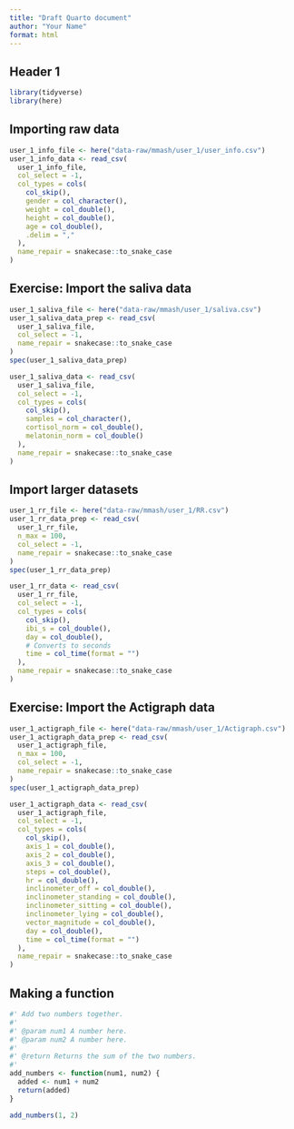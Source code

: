 ```yaml
---
title: "Draft Quarto document"
author: "Your Name"
format: html
---
```


## Header 1

```r
library(tidyverse)
library(here)
```

## Importing raw data

```r
user_1_info_file <- here("data-raw/mmash/user_1/user_info.csv")
user_1_info_data <- read_csv(
  user_1_info_file,
  col_select = -1,
  col_types = cols(
    col_skip(),
    gender = col_character(),
    weight = col_double(),
    height = col_double(),
    age = col_double(),
    .delim = ","
  ),
  name_repair = snakecase::to_snake_case
)
```

## Exercise: Import the saliva data

```r
user_1_saliva_file <- here("data-raw/mmash/user_1/saliva.csv")
user_1_saliva_data_prep <- read_csv(
  user_1_saliva_file,
  col_select = -1,
  name_repair = snakecase::to_snake_case
)
spec(user_1_saliva_data_prep)

user_1_saliva_data <- read_csv(
  user_1_saliva_file,
  col_select = -1,
  col_types = cols(
    col_skip(),
    samples = col_character(),
    cortisol_norm = col_double(),
    melatonin_norm = col_double()
  ),
  name_repair = snakecase::to_snake_case
)
```


## Import larger datasets 

```r
user_1_rr_file <- here("data-raw/mmash/user_1/RR.csv")
user_1_rr_data_prep <- read_csv(
  user_1_rr_file,
  n_max = 100,
  col_select = -1,
  name_repair = snakecase::to_snake_case
)
spec(user_1_rr_data_prep)

user_1_rr_data <- read_csv(
  user_1_rr_file,
  col_select = -1,
  col_types = cols(
    col_skip(),
    ibi_s = col_double(),
    day = col_double(),
    # Converts to seconds
    time = col_time(format = "")
  ),
  name_repair = snakecase::to_snake_case
)
```

## Exercise: Import the Actigraph data

```r
user_1_actigraph_file <- here("data-raw/mmash/user_1/Actigraph.csv")
user_1_actigraph_data_prep <- read_csv(
  user_1_actigraph_file,
  n_max = 100,
  col_select = -1,
  name_repair = snakecase::to_snake_case
)
spec(user_1_actigraph_data_prep)

user_1_actigraph_data <- read_csv(
  user_1_actigraph_file,
  col_select = -1,
  col_types = cols(
    col_skip(),
    axis_1 = col_double(),
    axis_2 = col_double(),
    axis_3 = col_double(),
    steps = col_double(),
    hr = col_double(),
    inclinometer_off = col_double(),
    inclinometer_standing = col_double(),
    inclinometer_sitting = col_double(),
    inclinometer_lying = col_double(),
    vector_magnitude = col_double(),
    day = col_double(),
    time = col_time(format = "")
  ),
  name_repair = snakecase::to_snake_case
)
```

## Making a function 

```r
#' Add two numbers together.
#'
#' @param num1 A number here.
#' @param num2 A number here.
#'
#' @return Returns the sum of the two numbers.
#'
add_numbers <- function(num1, num2) {
  added <- num1 + num2
  return(added)
}

add_numbers(1, 2)
```
